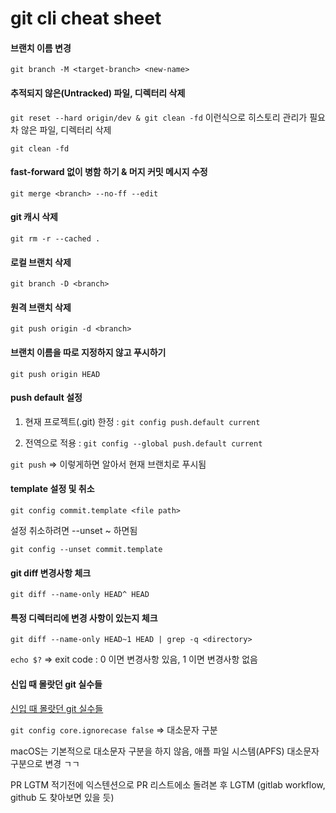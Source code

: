 # git cli cheat sheet


#### 브랜치 이름 변경

`git branch -M <target-branch> <new-name>`

#### 추적되지 않은(Untracked) 파일, 디렉터리 삭제

`git reset --hard origin/dev & git clean -fd` 이런식으로 히스토리 관리가 필요차 않은 파일, 디렉터리 삭제

`git clean -fd`

#### fast-forward 없이 병함 하기 & 머지 커밋 메시지 수정

`git merge <branch> --no-ff --edit`

#### git 캐시 삭제

`git rm -r --cached .`

#### 로컬 브랜치 삭제

`git branch -D <branch>`

#### 원격 브랜치 삭제

`git push origin -d <branch>`

#### 브랜치 이름을 따로 지정하지 않고 푸시하기

`git push origin HEAD`

#### push default 설정

1. 현재 프로젝트(.git) 한정 : `git config push.default current`

2. 전역으로 적용 : `git config --global push.default current`

`git push` => 이렇게하면 알아서 현재 브랜치로 푸시됨

#### template 설정 및 취소

`git config commit.template <file path>`

설정 취소하려면 --unset ~ 하면됨

`git config --unset commit.template`

#### git diff 변경사항 체크

`git diff --name-only HEAD^ HEAD`

#### 특정 디렉터리에 변경 사항이 있는지 체크

`git diff --name-only HEAD~1 HEAD | grep -q <directory>`

`echo $?` => exit code : 0 이면 변경사항 있음, 1 이면 변경사항 없음

#### 신입 때 몰랏던 git 실수들

[신입 때 몰랏던 git 실수들](https://www.youtube.com/watch?v=hb4RmDas9is)

`git config core.ignorecase false` => 대소문자 구분

macOS는 기본적으로 대소문자 구분을 하지 않음, 애플 파일 시스템(APFS) 대소문자 구분으로 변경 ㄱㄱ

PR LGTM 적기전에 익스텐션으로 PR 리스트에소 돌려본 후 LGTM (gitlab workflow, github 도 찾아보면 있을 듯)
